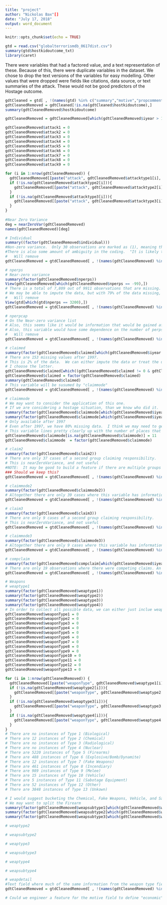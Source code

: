 ---
title: "project"
author: "Nickolas Bax"[]
date: "July 17, 2018"
output: word_document
---

```{r setup, include=FALSE}
knitr::opts_chunk$set(echo = TRUE)
```

```{r}
gtd = read.csv("globalterrorismdb_0617dist.csv")
summary(gtd$hostkidoutcome_txt)
library(caret)
```

There were variables that had a factored value, and a text representation of these. Because of this, there were duplicate variables in the dataset. We chose to drop the text versions of the variables for easy modelling. Other values that were dropped were fields like citations, data source, or text summaries of the attack. These would not be good predictors of the Hostage outcome.
```{r}
gdtCleaned = gtd[ , !(names(gtd) %in% c("summary","motive","propcomment","location","ransomnote","addnotes","scite1","scite2","scite3","related","propextent_txt","weapsubtype1_txt","weapsubtype2_txt","weapsubtype3_txt","weapsubtype4_txt","weaptype1_txt","weaptype2_txt","weaptype3_txt","weaptype4_txt","alternative_txt","country_txt","region_txt","attacktype1_txt","attacktype2_txt","attacktype3_txt","targsubtype1_txt","targsubtype3_txt","targtype3_txt","natlty1_txt","natlty2_txt","targtype1_txt","targtype2_txt","targsubtype2_txt","claimmode_txt","claimmode2_txt","claimmode3_txt","hostkidoutcome_txt","dbsource"))]
gdtCleanedRemoved = gdtCleaned[!is.na(gdtCleaned$hostkidoutcome),]
summary(gdtCleanedRemoved$hostkidoutcome)

gdtCleanedRemoved = gdtCleanedRemoved[which(gdtCleanedRemoved$iyear > 1997),]

gdtCleanedRemoved$attack1 = 0
gdtCleanedRemoved$attack2 = 0
gdtCleanedRemoved$attack3 = 0
gdtCleanedRemoved$attack4 = 0
gdtCleanedRemoved$attack5 = 0
gdtCleanedRemoved$attack6 = 0
gdtCleanedRemoved$attack7 = 0
gdtCleanedRemoved$attack8 = 0
gdtCleanedRemoved$attack9 = 0

for (i in 1:nrow(gdtCleanedRemoved)) {
  gdtCleanedRemoved[[paste("attack", gdtCleanedRemoved$attacktype1[i], sep = "")]][i] = 1
  if (!is.na(gdtCleanedRemoved$attacktype2[i])){
    gdtCleanedRemoved[[paste("attack", gdtCleanedRemoved$attacktype2[i], sep = "")]][i] = 1
  }
  if (!is.na(gdtCleanedRemoved$attacktype3[i])){
    gdtCleanedRemoved[[paste("attack", gdtCleanedRemoved$attacktype3[i], sep = "")]][i] = 1
  }
}
 
#Near Zero Variance
deg = nearZeroVar(gdtCleanedRemoved)
names(gdtCleanedRemoved)[deg]

# Individual
summary((factor(gdtCleanedRemoved$individual)))
#Non-zero variance.  Only 30 observations are marked as (1), meaning they were identified by name and not known to be affiliated with a group.
#There is also some amount of ambiguity in the coding.  "It is likely that assailants  thought to be characterized as "unaffiliated individuals" are frequently "unidentified""
#   Will remove
gdtCleanedRemoved = gtdCleanedRemoved[ , !(names(gdtCleanedRemoved) %in% c("individual"))]

# nperps
# Near-zero variance
summary(factor(gdtCleanedRemoved$nperps))
View(gdtCleanedRemoved[which(gdtCleanedRemoved$nperps == -99),])
# There is a total of 7,809 out of 9911 observations that are missing.  Additionally, there it seems like the data has some outliers (3,200 people!)
# We may be able to impute the data, but with 79% of the data missing, it may not be a good idea
#   Will remove
View(gtd[which(gtd$nperps == 3200),])
gdtCleanedRemoved = gtdCleanedRemoved[ , !(names(gdtCleanedRemoved) %in% c("nperps"))]

# nperpcap
# On the Near-zero variance list
# Also, this seems like it would be information that would be gained after the fact, so it doesn't seem like it would be avaialable to a person on the ground, in the situation
# Also, this variable would have some dependence on the number of perps that were there in the first place
#   Will remove
gdtCleanedRemoved = gtdCleanedRemoved[ , !(names(gdtCleanedRemoved) %in% c("nperpcap"))]

# claimed
summary(factor(gdtCleanedRemoved$claimed[which(gdtCleanedRemoved$iyear > 1997)]))
# There are 153 missing values after 1997.
# This is 2% of the data.  We can either impute the data or treat the unknown as it's own category
# I choose the latter.
gdtCleanedRemoved$claimed[which((gdtCleanedRemoved$claimed != 0 & gdtCleanedRemoved$claimed != 1) | is.na(gdtCleanedRemoved$claimed))] = 2
gdtCleanedRemoved$claimed = factor(gdtCleanedRemoved$claimed)
summary(gdtCleanedRemoved$claimed)
# This variable will be susumed by "claimmode"
gdtCleanedRemoved = gtdCleanedRemoved[ , !(names(gdtCleanedRemoved) %in% c("claimed"))]

# claimmode
# We may want to consider the application of this one.
# If we are considering a hostage situation, than we know who did it.
summary(factor(gdtCleanedRemoved$claimmode[which(gdtCleanedRemoved$iyear > 1997)]))
summary(factor(gdtCleanedRemoved$claimmode[which(gdtCleanedRemoved$iyear > 1997 & gdtCleanedRemoved$claimed == 1)]))
# Only available after 1997
# Even after 1997, we have 80% missing data.  I think we may need to get rid of this variable. 
# This variable lines pretty clearly up with the number of places that responsibility was claimed for.  I suggest that we use this variable, coding an additional variable, 11, to be understood as "responsibility was not claimed"
gdtCleanedRemoved$claimmode[is.na(gdtCleanedRemoved$claimmode)] = 11
gdtCleanedRemoved$claimmode  = factor(gdtCleanedRemoved$claimmode)

# claim2
summary(factor(gdtCleanedRemoved$claim2))
# There are only 37 cases of a second group claiming responsibility.
# This is nearZeroVariance, and not useful
#NOTE:  It may be good to build a feature if there are multiple groups working together (simple binary flag)
### Should we keep this?
gdtCleanedRemoved = gtdCleanedRemoved[ , !(names(gdtCleanedRemoved) %in% c("claim2"))]

# claimmode2
summary(factor(gdtCleanedRemoved$claimmode2))
# Altogether there are only 39 cases where this variable has information.  This is not helpful
gdtCleanedRemoved = gtdCleanedRemoved[ , !(names(gdtCleanedRemoved) %in% c("claimmode2"))]

# claim3
summary(factor(gdtCleanedRemoved$claim3))
# There are only 9 cases of a second group claiming responsibility.
# This is nearZeroVariance, and not useful
gdtCleanedRemoved = gtdCleanedRemoved[ , !(names(gdtCleanedRemoved) %in% c("claim3"))]

# claimmode3
summary(factor(gdtCleanedRemoved$claimmode3))
# Altogether there are only 9 cases where this variable has information.  This is not helpful
gdtCleanedRemoved = gtdCleanedRemoved[ , !(names(gdtCleanedRemoved) %in% c("claimmode3"))]

# compclaim
summary(factor(gdtCleanedRemoved$compclaim[which(gdtCleanedRemoved$iyear > 1997)]))
# There are only 19 observations where there were competing claims. An NA or -9 means that there is no indication of competing claims or the question is not applicable.  I feel like this isn't enough variation to make a difference
gdtCleanedRemoved = gtdCleanedRemoved[ , !(names(gdtCleanedRemoved) %in% c("compclaim"))]

# Weapons
# weaptype1
summary(factor(gdtCleanedRemoved$weaptype1))
summary(factor(gdtCleanedRemoved$weaptype2))
summary(factor(gdtCleanedRemoved$weaptype3))
summary(factor(gdtCleanedRemoved$weaptype4))
# In order to collect all possible data, we can either just inclue weaptype1, or we can spread the weapon type like we did with attack type
gdtCleanedRemoved$weaponType1 = 0
gdtCleanedRemoved$weaponType2 = 0
gdtCleanedRemoved$weaponType3 = 0
gdtCleanedRemoved$weaponType4 = 0
gdtCleanedRemoved$weaponType5 = 0
gdtCleanedRemoved$weaponType6 = 0
gdtCleanedRemoved$weaponType7 = 0
gdtCleanedRemoved$weaponType8 = 0
gdtCleanedRemoved$weaponType9 = 0
gdtCleanedRemoved$weaponType10 = 0
gdtCleanedRemoved$weaponType11 = 0
gdtCleanedRemoved$weaponType12 = 0
gdtCleanedRemoved$weaponType13 = 0

for (i in 1:nrow(gdtCleanedRemoved)) {
  gdtCleanedRemoved[[paste("weaponType", gdtCleanedRemoved$weaptype1[i], sep = "")]][i] = 1
  if (!is.na(gdtCleanedRemoved$weaptype2[i])){
    gdtCleanedRemoved[[paste("weaponType", gdtCleanedRemoved$weaptype2[i], sep = "")]][i] = 1
  }
  if (!is.na(gdtCleanedRemoved$weaptype3[i])){
    gdtCleanedRemoved[[paste("weaponType", gdtCleanedRemoved$weaptype3[i], sep = "")]][i] = 1
  }
  if (!is.na(gdtCleanedRemoved$weaptype4[i])){
    gdtCleanedRemoved[[paste("weaponType", gdtCleanedRemoved$weaptype4[i], sep = "")]][i] = 1
  }
}
# There are no instances of Type 1 (Biological)
# There are 12 instances of Type 2 (Chemical)
# There are no instances of Type 3 (Radiological)
# There are no instances of Type 4 (Nuclear)
# There are 5220 instances of Type 5 (Firearms)
# There are 488 instances of Type 6 (Explosive/Bomb/Dynamite)
# There are 12 instances of Type 7 (Fake Weapons)
# There are 461 instances of Type 8 (Incendiary)
# There are 989 instances of Type 9 (Melee)
# There are 15 instances of Type 10 (Vehicle)
# There are 5 instances of Type 11 (Sabotage Equipment)
# There are 52 instances of Type 12 (Other)
# There are 3848 instances of Type 13 (Unkown)

# I would suggest bucketing the Chemical, Fake Weapons, Vehicle, and Sabotage Equipment as Other
# We may want to split the Firearm
summary(factor(gdtCleanedRemoved$weapsubtype1[which(gdtCleanedRemoved$weaptype1 == 5)]))
summary(factor(gdtCleanedRemoved$weapsubtype2[which(gdtCleanedRemoved$weaptype2 == 5)]))
summary(factor(gdtCleanedRemoved$weapsubtype3[which(gdtCleanedRemoved$weaptype3 == 5)]))

# weaptype2

# weapsubtype2

# weaptype3

# weapsubtype3

# weaptype4

# weapsubtype4

# weapdetail
#Text field where much of the same information from the weapon type fields.
gdtCleanedRemoved = gtdCleanedRemoved[ , !(names(gdtCleanedRemoved) %in% c("weapdetail"))]

# Could we engineer a feature for the motive field to define "economic", "political", "social"? 
```
